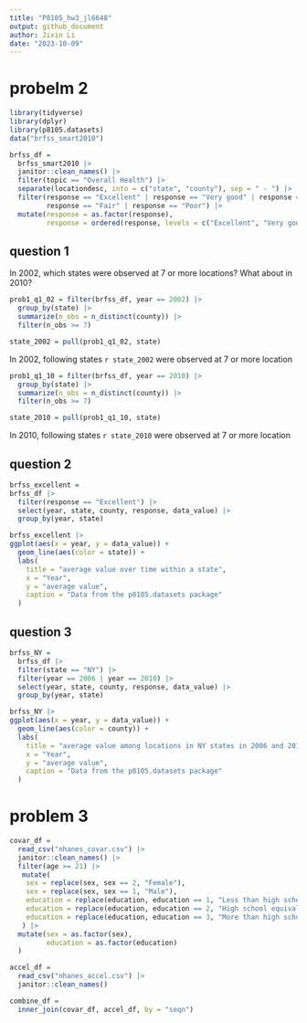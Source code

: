 ```yaml
---
title: "P8105_hw3_jl6648"
output: github_document
author: Jixin Li
date: "2023-10-09"
---
```


# probelm 2 
```r
library(tidyverse)
library(dplyr)
library(p8105.datasets)                                                                  # load the data
data("brfss_smart2010") 
```

```r
brfss_df =
  brfss_smart2010 |>
  janitor::clean_names() |>
  filter(topic == "Overall Health") |>
  separate(locationdesc, into = c("state", "county"), sep = " - ") |>
  filter(response == "Excellent" | response == "Very good" | response == "Good" | 
         response == "Fair" | response == "Poor") |>
  mutate(response = as.factor(response),
         response = ordered(response, levels = c("Excellent", "Very good", "Good", "Fair", "Poor"))) 
```

## question 1
In 2002, which states were observed at 7 or more locations? What about in 2010?
```r
prob1_q1_02 = filter(brfss_df, year == 2002) |>
  group_by(state) |>
  summarize(n_obs = n_distinct(county)) |>
  filter(n_obs >= 7) 

state_2002 = pull(prob1_q1_02, state)
```
In 2002, following states `r state_2002` were observed at 7 or more location

```r
prob1_q1_10 = filter(brfss_df, year == 2010) |>
  group_by(state) |>
  summarize(n_obs = n_distinct(county)) |>
  filter(n_obs >= 7) 

state_2010 = pull(prob1_q1_10, state)
```
In 2010, following states `r state_2010` were observed at 7 or more location

## question 2
```r
brfss_excellent =
brfss_df |>
  filter(response == "Excellent") |>
  select(year, state, county, response, data_value) |>
  group_by(year, state)

brfss_excellent |>
ggplot(aes(x = year, y = data_value)) +
  geom_line(aes(color = state)) +
  labs(
    title = "average value over time within a state",
    x = "Year",
    y = "average value",
    caption = "Data from the p8105.datasets package"
  ) 
```

## question 3
```r
brfss_NY =
  brfss_df |> 
  filter(state == "NY") |>
  filter(year == 2006 | year == 2010) |>
  select(year, state, county, response, data_value) |>
  group_by(year, state)

brfss_NY |>
ggplot(aes(x = year, y = data_value)) +
  geom_line(aes(color = county)) +
  labs(
    title = "average value among locations in NY states in 2006 and 2010",
    x = "Year",
    y = "average value",
    caption = "Data from the p8105.datasets package"
  ) 
```

# problem 3
```r
covar_df =
  read_csv("nhanes_covar.csv") |>
  janitor::clean_names() |>
  filter(age >= 21) |>
   mutate(                                  
    sex = replace(sex, sex == 2, "Female"),
    sex = replace(sex, sex == 1, "Male"),
    education = replace(education, education == 1, "Less than high school"),
    education = replace(education, education == 2, "High school equivalent"),
    education = replace(education, education == 3, "More than high school")
   ) |>
  mutate(sex = as.factor(sex),
         education = as.factor(education)
  )
```

```r
accel_df =
  read_csv("nhanes_accel.csv") |>
  janitor::clean_names()
```

```r
combine_df =
  inner_join(covar_df, accel_df, by = "seqn")
```

